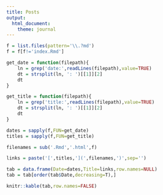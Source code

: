 ```yaml
---
title: Posts
output:
  html_document:
    theme: journal
---
```


```r

f = list.files(pattern='\\.?md')
f = f[f!='index.Rmd']

get_date = function(filepath){
	ln = grep('date:',readLines(filepath),value=TRUE)
	dt = strsplit(ln, ': ')[[1]][2]
	dt
}

get_title = function(filepath){
	ln = grep('title:',readLines(filepath),value=TRUE)
	dt = strsplit(ln, ': ')[[1]][2]
	dt
}

dates = sapply(f,FUN=get_date)
titles = sapply(f,FUN=get_title)

filenames = sub('.Rmd','.html',f) 

links = paste('[',titles,'](',filenames,')',sep='')

tab = data.frame(Date=dates,Title=links,row.names=NULL)
tab = tab[order(tab$Date,decreasing=T),]

knitr::kable(tab,row.names=FALSE)

```



